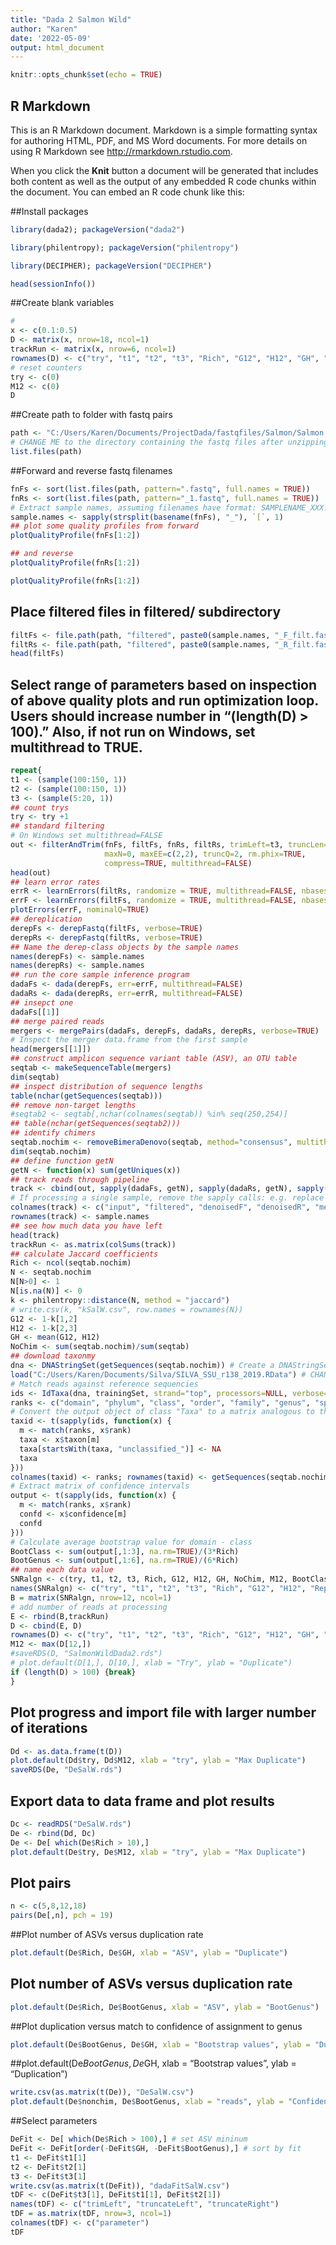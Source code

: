 ---
title: "Dada 2 Salmon Wild"
author: "Karen"
date: '2022-05-09'
output: html_document
---

```{r setup, include=FALSE}
knitr::opts_chunk$set(echo = TRUE)
```

## R Markdown

This is an R Markdown document. Markdown is a simple formatting syntax for authoring HTML, PDF, and MS Word documents. For more details on using R Markdown see <http://rmarkdown.rstudio.com>.

When you click the **Knit** button a document will be generated that includes both content as well as the output of any embedded R code chunks within the document. You can embed an R code chunk like this:

##Install packages
```{r}
library(dada2); packageVersion("dada2")
```

```{r}
library(philentropy); packageVersion("philentropy")
```
```{r}
library(DECIPHER); packageVersion("DECIPHER")
```
```{r}
head(sessionInfo())
```
##Create blank variables
```{r}
# 
x <- c(0.1:0.5)
D <- matrix(x, nrow=18, ncol=1)
trackRun <- matrix(x, nrow=6, ncol=1)
rownames(D) <- c("try", "t1", "t2", "t3", "Rich", "G12", "H12", "GH", "NoChim", "M12", "BootClass", "BootGenus", "input", "filtered", "denoisedF", "denoisedR", "merged", "nonchim" )
# reset counters
try <- c(0)
M12 <- c(0)
D
```
##Create path to folder with fastq pairs
```{r}
path <- "C:/Users/Karen/Documents/ProjectDada/fastqfiles/Salmon/Salmon Wild" 
# CHANGE ME to the directory containing the fastq files after unzipping.
list.files(path)
```
##Forward and reverse fastq filenames
```{r}
fnFs <- sort(list.files(path, pattern=".fastq", full.names = TRUE))
fnRs <- sort(list.files(path, pattern="_1.fastq", full.names = TRUE))
# Extract sample names, assuming filenames have format: SAMPLENAME_XXX.fastq
sample.names <- sapply(strsplit(basename(fnFs), "_"), `[`, 1)
## plot some quality profiles from forward
plotQualityProfile(fnFs[1:2])
```

```{r}
## and reverse
plotQualityProfile(fnRs[1:2])
```


```{r}
plotQualityProfile(fnRs[1:2])
```

## Place filtered files in filtered/ subdirectory
```{r}
filtFs <- file.path(path, "filtered", paste0(sample.names, "_F_filt.fastq.gz"))
filtRs <- file.path(path, "filtered", paste0(sample.names, "_R_filt.fastq.gz"))
head(filtFs)
```

## Select range of parameters based on inspection of above quality plots and run optimization loop. Users should increase number in “(length(D) > 100).” Also, if not run on Windows, set multithread to TRUE.
```{r}
repeat{
t1 <- (sample(100:150, 1))
t2 <- (sample(100:150, 1))
t3 <- (sample(5:20, 1))
## count trys
try <- try +1
## standard filtering 
# On Windows set multithread=FALSE
out <- filterAndTrim(fnFs, filtFs, fnRs, filtRs, trimLeft=t3, truncLen=c(t1,t2),
                     maxN=0, maxEE=c(2,2), truncQ=2, rm.phix=TRUE,
                     compress=TRUE, multithread=FALSE) 
head(out)
## learn error rates
errR <- learnErrors(filtRs, randomize = TRUE, multithread=FALSE, nbases = 1e8)
errF <- learnErrors(filtFs, randomize = TRUE, multithread=FALSE, nbases = 1e8)
plotErrors(errF, nominalQ=TRUE)
## dereplication
derepFs <- derepFastq(filtFs, verbose=TRUE)
derepRs <- derepFastq(filtRs, verbose=TRUE)
## Name the derep-class objects by the sample names
names(derepFs) <- sample.names
names(derepRs) <- sample.names
## run the core sample inference program
dadaFs <- dada(derepFs, err=errF, multithread=FALSE)
dadaRs <- dada(derepRs, err=errR, multithread=FALSE)
## insepct one
dadaFs[[1]]
## merge paired reads
mergers <- mergePairs(dadaFs, derepFs, dadaRs, derepRs, verbose=TRUE)
# Inspect the merger data.frame from the first sample
head(mergers[[1]])
## construct amplicon sequence variant table (ASV), an OTU table
seqtab <- makeSequenceTable(mergers)
dim(seqtab)
## inspect distribution of sequence lengths
table(nchar(getSequences(seqtab)))
## remove non-target lengths 
#seqtab2 <- seqtab[,nchar(colnames(seqtab)) %in% seq(250,254)]
## table(nchar(getSequences(seqtab2)))
## identify chimers
seqtab.nochim <- removeBimeraDenovo(seqtab, method="consensus", multithread=FALSE, verbose=TRUE)
dim(seqtab.nochim)
## define function getN
getN <- function(x) sum(getUniques(x))
## track reads through pipeline
track <- cbind(out, sapply(dadaFs, getN), sapply(dadaRs, getN), sapply(mergers, getN), rowSums(seqtab.nochim))
# If processing a single sample, remove the sapply calls: e.g. replace sapply(dadaFs, getN) with getN(dadaFs)
colnames(track) <- c("input", "filtered", "denoisedF", "denoisedR", "merged", "nonchim")
rownames(track) <- sample.names
## see how much data you have left
head(track)
trackRun <- as.matrix(colSums(track))
## calculate Jaccard coefficients
Rich <- ncol(seqtab.nochim)
N <- seqtab.nochim
N[N>0] <- 1
N[is.na(N)] <- 0
k <- philentropy::distance(N, method = "jaccard")
# write.csv(k, "kSalW.csv", row.names = rownames(N))
G12 <- 1-k[1,2]
H12 <- 1-k[2,3]
GH <- mean(G12, H12)
NoChim <- sum(seqtab.nochim)/sum(seqtab)
## download taxonmy
dna <- DNAStringSet(getSequences(seqtab.nochim)) # Create a DNAStringSet from the ASVs
load("C:/Users/Karen/Documents/Silva/SILVA_SSU_r138_2019.RData") # CHANGE TO THE PATH OF YOUR TRAINING SET
# Match reads against reference sequencies
ids <- IdTaxa(dna, trainingSet, strand="top", processors=NULL, verbose=TRUE, threshold = 0) # use all processors
ranks <- c("domain", "phylum", "class", "order", "family", "genus", "species") # ranks of interest
# Convert the output object of class "Taxa" to a matrix analogous to the output from assignTaxonomy
taxid <- t(sapply(ids, function(x) {
  m <- match(ranks, x$rank)
  taxa <- x$taxon[m]
  taxa[startsWith(taxa, "unclassified_")] <- NA
  taxa
}))
colnames(taxid) <- ranks; rownames(taxid) <- getSequences(seqtab.nochim)
# Extract matrix of confidence intervals 
output <- t(sapply(ids, function(x) {
  m <- match(ranks, x$rank)
  confd <- x$confidence[m]
  confd
}))
# Calculate average bootstrap value for domain - class
BootClass <- sum(output[,1:3], na.rm=TRUE)/(3*Rich) 
BootGenus <- sum(output[,1:6], na.rm=TRUE)/(6*Rich) 
## name each data value
SNRalgn <- c(try, t1, t2, t3, Rich, G12, H12, GH, NoChim, M12, BootClass, BootGenus)
names(SNRalgn) <- c("try", "t1", "t2", "t3", "Rich", "G12", "H12", "Rep", "NoChim", "M12", "BootClass", "BootGenus")
B = matrix(SNRalgn, nrow=12, ncol=1) 
# add number of reads at processing
E <- rbind(B,trackRun)
D <- cbind(E, D)
rownames(D) <- c("try", "t1", "t2", "t3", "Rich", "G12", "H12", "GH", "NoChim", "M12", "BootClass", "BootGenus", "input", "filtered", "denoisedF", "denoisedR", "merged", "nonchim" )
M12 <- max(D[12,])
#saveRDS(D, "SalmonWildDada2.rds")
# plot.default(D[1,], D[10,], xlab = "Try", ylab = "Duplicate")
if (length(D) > 100) {break}
}
```

## Plot progress and import file with larger number of iterations
```{r}
Dd <- as.data.frame(t(D))
plot.default(Dd$try, Dd$M12, xlab = "try", ylab = "Max Duplicate")
saveRDS(De, "DeSalW.rds")
```

## Export data to data frame and plot results
```{r}
Dc <- readRDS("DeSalW.rds")
De <- rbind(Dd, Dc)
De <- De[ which(De$Rich > 10),]
plot.default(De$try, De$M12, xlab = "try", ylab = "Max Duplicate")
```

## Plot pairs
```{r}
n <- c(5,8,12,18)
pairs(De[,n], pch = 19)
```
##Plot number of ASVs versus duplication rate
```{r}
plot.default(De$Rich, De$GH, xlab = "ASV", ylab = "Duplicate")
```

## Plot number of ASVs versus duplication rate
```{r}
plot.default(De$Rich, De$BootGenus, xlab = "ASV", ylab = "BootGenus")
```

##Plot duplication versus match to confidence of assignment to genus
```{r}
plot.default(De$BootGenus, De$GH, xlab = "Bootstrap values", ylab = "Duplication")
```

##plot.default(De$BootGenus, De$GH, xlab = "Bootstrap values", ylab = "Duplication")
```{r}
write.csv(as.matrix(t(De)), "DeSalW.csv")
plot.default(De$nonchim, De$BootGenus, xlab = "reads", ylab = "Confidence")
```

##Select parameters
```{r}
DeFit <- De[ which(De$Rich > 100),] # set ASV mininum
DeFit <- DeFit[order(-DeFit$GH, -DeFit$BootGenus),] # sort by fit
t1 <- DeFit$t1[1]
t2 <- DeFit$t2[1]
t3 <- DeFit$t3[1]
write.csv(as.matrix(t(DeFit)), "dadaFitSalW.csv")
tDF <- c(DeFit$t3[1], DeFit$t1[1], DeFit$t2[1])
names(tDF) <- c("trimLeft", "truncateLeft", "truncateRight")
tDF = as.matrix(tDF, nrow=3, ncol=1) 
colnames(tDF) <- c("parameter")
tDF
```